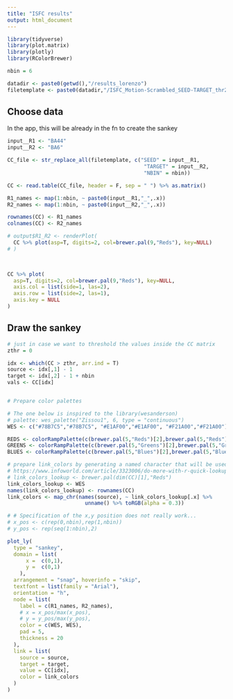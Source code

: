 ```yaml
---
title: "ISFC results"
output: html_document
---
```



```r
library(tidyverse)
library(plot.matrix)
library(plotly)
library(RColorBrewer)

nbin = 6

datadir <- paste0(getwd(),"/results_lorenzo")
filetemplate <- paste0(datadir,"/ISFC_Motion-Scrambled_SEED-TARGET_thr200_binNBIN.txt")

```


## Choose data
In the app, this will be already in the fn to create the sankey
```r

input__R1 <- "BA44"
input__R2 <- "BA6"

CC_file <- str_replace_all(filetemplate, c("SEED" = input__R1, 
                                            "TARGET" = input__R2, 
                                            "NBIN" = nbin))

CC <- read.table(CC_file, header = F, sep = " ") %>% as.matrix()

R1_names <- map(1:nbin, ~ paste0(input__R1,"_",.x))
R2_names <- map(1:nbin, ~ paste0(input__R2,"_",.x))

rownames(CC) <- R1_names
colnames(CC) <- R2_names

# output$R1_R2 <- renderPlot(
  CC %>% plot(asp=T, digits=2, col=brewer.pal(9,"Reds"), key=NULL)
# )

  

```



```r
CC %>% plot(
  asp=T, digits=2, col=brewer.pal(9,"Reds"), key=NULL,
  axis.col = list(side=1, las=2),
  axis.row = list(side=2, las=1),
  axis.key = NULL
)

```



## Draw the sankey
```r

# just in case we want to threshold the values inside the CC matrix
zthr = 0

idx <- which(CC > zthr, arr.ind = T)
source <- idx[,1] - 1
target <- idx[,2] - 1 + nbin
vals <- CC[idx]


# Prepare color palettes

# The one below is inspired to the library(wesanderson)
# palette: wes_palette("Zissou1", 6, type = "continuous") 
WES <- c("#78B7C5","#78B7C5", "#E1AF00","#E1AF00", "#F21A00","#F21A00")

REDS <- colorRampPalette(c(brewer.pal(5,"Reds")[2],brewer.pal(5,"Reds")[5]))
GREENS <- colorRampPalette(c(brewer.pal(5,"Greens")[2],brewer.pal(5,"Greens")[5]))
BLUES <- colorRampPalette(c(brewer.pal(5,"Blues")[2],brewer.pal(5,"Blues")[5]))

# prepare link_colors by generating a named character that will be used as a lookup
# https://www.infoworld.com/article/3323006/do-more-with-r-quick-lookup-tables-using-named-vectors.html
# link_colors_lookup <- brewer.pal(dim(CC)[1],"Reds")
link_colors_lookup <- WES
names(link_colors_lookup) <- rownames(CC)
link_colors <- map_chr(names(source), ~ link_colors_lookup[.x] %>% 
                         unname() %>% toRGB(alpha = 0.3))

# # Specification of the x,y position does not really work...
# x_pos <- c(rep(0,nbin),rep(1,nbin))
# y_pos <- rep(seq(1:nbin),2)

plot_ly(
  type = "sankey",
  domain = list(
      x =  c(0,1),
      y =  c(0,1)
    ),
  arrangement = "snap", hoverinfo = "skip", 
  textfont = list(family = "Arial"),
  orientation = "h",
  node = list(
    label = c(R1_names, R2_names),
    # x = x_pos/max(x_pos),
    # y = y_pos/max(y_pos),
    color = c(WES, WES),
    pad = 5,
    thickness = 20
  ),
  link = list(
    source = source,
    target = target,
    value = CC[idx],
    color = link_colors
  )
)




```























